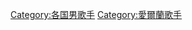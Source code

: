 {{Commons category|Male vocalists from Ireland}}

[[Category:各国男歌手|Category:各国男歌手]]
[[Category:愛爾蘭歌手|Category:愛爾蘭歌手]]